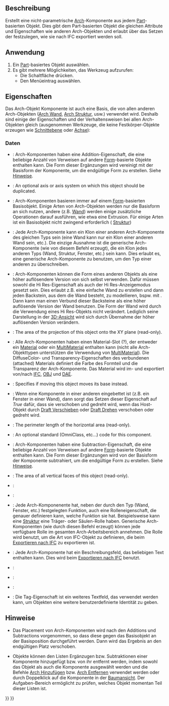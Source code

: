 <languages/>

{{Docnav/de
|[[BIM_Library/de|Bibliothek]]
|[[Arch_Reference/de|Referenz]]
|[[BIM_Workbench/de|BIM]]
|IconL=BIM_Library.svg
|IconR=Arch_Reference.svg
|IconC=Workbench_BIM.svg
}}

{{VeryImportantMessage|DIESER BEFEHL IST BESTANDTEIL DES INTEGRIERTEN ARBEITSBEREICHS [[BIM_Workbench/de|BIM]] IN V1.0<br>
Diese Seite wurde für diese Version aktualisiert.}}

{{GuiCommand/de
|Name=Arch Component
|Name/de=Arch Komponente
|MenuLocation=3D/BIM → Generic 3D tools → Komponente
|Workbenches=[[BIM_Workbench/de|BIM]]
}}

<span id="Description"></span>
==Beschreibung==

Erstellt eine nicht-parametrische [[BIM_Workbench/de|Arch]]-Komponente aus jedem [[Part_Workbench/de|Part]]-basierten Objekt. Dies gibt dem Part-basierten Objekt die gleichen Attribute und Eigenschaften wie anderen Arch-Objekten und erlaubt über das Setzen der {{PropertyData/de|Ifc Type}} festzulegen, wie sie nach IFC exportiert werden soll.

<span id="Usage"></span>
==Anwendung==

# Ein [[Part_Workbench/de|Part]]-basiertes Objekt auswählen.
# Es gibt mehrere Möglichkeiten, das Werkzeug aufzurufen:
#* Die Schaltfläche {{Button|[[Image:Arch_Component.svg|16px]] [[Arch_Component/de|Komponente]]}} drücken.
#* Den Menüeintrag {{MenuCommand|3D/BIM → Generic 3D tools → [[Image:Arch_Component.svg|16px]] Komponente}} auswählen.

<span id="Properties"></span>
==Eigenschaften==

<div class="mw-translate-fuzzy">
Das Arch-Objekt Komponente ist auch eine Basis, die von allen anderen Arch-Objekten ([[Arch_Wall/de|Arch Wand]], [[Arch_Structure/de|Arch Struktur]], usw.) verwendet wird. Deshalb sind einige der Eigenschaften und der Verhaltensweisen bei allen Arch-Objekten gleich (ausgenommen Werkzeuge, die keine Festkörper-Objekte erzeugen wie  [[Arch_SectionPlane/de|Schnittebene]] oder [[Arch Axis/de|Achse]]):
</div>

<span id="Data"></span>
===Daten===

{{TitleProperty|Component}}

* {{PropertyData/de|Additions|LinkList}}: Arch-Komponenten haben eine Addition-Eigenschaft, die eine beliebige Anzahl von Verweisen auf andere [[Part_Workbench/de|Form]]-basierte Objekte enthalten kann. Die Form dieser Ergänzungen wird vereinigt mit der Basisform der Komponente, um die endgültige Form zu erstellen. Siehe [[#Hinweise|Hinweise]].

* {{PropertyData|Axis|Link}}: An optional axis or axis system on which this object should be duplicated.

* {{PropertyData/de|Base|Link}}: Arch-Komponenten basieren immer auf einem [[Part_Workbench/de|Form]]-basierten Basisobjekt. Einige Arten von Arch-Objekten werden nur die Basisform an sich nutzen, andere (z.B. [[Arch_Wall/de|Wand]]) werden einige zusätzliche Operationen darauf ausführen, wie etwa eine Extrusion. Für einige Arten ist ein Basisobjekt nicht zwingend erforderlich ( [[Arch_Structure/de|Struktur]])

* {{PropertyData/de|Clone Of|Link}}: Jede Arch-Komponente kann ein Klon einer anderen Arch-Komponente des gleichen Typs sein (eine Wand kann nur ein Klon einer anderen Wand sein, etc.). Die einzige Ausnahme ist die generische Arch-Komponente (wie von diesem Befehl erzeugt), die ein Klon jedes anderen Typs (Wand, Struktur, Fenster, etc.) sein kann. Dies erlaubt es, eine generische Arch-Komponente zu benutzen, um den Typ einer anderen zu überschreiben.

* {{PropertyData/de|Hi Res|Link}}: Arch-Komponenten können die Form eines anderen Objekts als eine höher auflösendere Version von sich selbst verwenden. Dafür müssen sowohl die Hi Res-Eigenschaft als auch der Hi Res-Anzeigemodus gesetzt sein. Dies erlaubt z.B. eine einfache Wand zu erstellen und dann jeden Backstein, aus dem die Wand besteht, zu modellieren, bspw. mit {{KEY|[[Image:Part_Box.svg|16px]] [[Part_Box/de|Part Würfel]]}}. Dann kann man einen Verbund dieser Backsteine als eine höher auflösende Version der Wand benutzen. Die Form der Wand wird durch die Verwendung eines Hi Res-Objekts nicht verändert. Lediglich seine Darstellung in der [[3D_view/de|3D-Ansicht]] wird sich durch Übernahme der höher auflösenden Version verändern.

* {{PropertyData|Horizontal Area|Area}}: The area of the projection of this object onto the XY plane (read-only).

* {{PropertyData/de|Material|Link}}: Alle Arch-Komponenten haben einen Material-Slot (?), der entweder ein [[Arch_SetMaterial/de|Material]] oder ein [[Arch_MultiMaterial/de|MultiMaterial]] enthalten kann (nicht alle Arch-Objekttypen unterstützen die Verwendung von [[Arch_MultiMaterial/de|MultiMaterial]]). Die DiffuseColor- und Transparency-Eigenschaften des verbundenen (attached) Materials definiert die Farbe des Formteil und die Transparenz der Arch-Komponente. Das Material wird im- und exportiert von/nach [[Arch_IFC/de|IFC]], [[Arch_OBJ/de|OBJ]] und [[Arch_DAE/de|DAE]].

* {{PropertyData|Move Base|Bool}}: Specifies if moving this object moves its base instead.

*  {{PropertyData/de|Move With Host|Bool}}: Wenn eine Komponente in einer anderen eingebettet ist (z.B. ein Fenster in einer Wand), dann sorgt das Setzen dieser Eigenschaft auf ''True'' dafür, dass sie verschoben und gedreht wird, wenn das Host-Objekt durch  [[Draft_Move/de|Draft Verschieben]] oder [[Draft_Rotate/de|Draft Drehen]] verschoben oder gedreht wird.

* {{PropertyData|Perimeter Length|Length}}: The perimeter length of the horizontal area (read-only).

* {{PropertyData|Standard Code|String}}: An optional standard (OmniClass, etc...) code for this component.

* {{PropertyData/de|Subtractions|LinkList}}: Arch-Komponenten haben eine Subtraction-Eigenschaft, die eine beliebige Anzahl von Verweisen auf andere [[Part_Workbench/de|Form]]-basierte Objekte enthalten kann. Die Form dieser Ergänzungen wird von der Basisform der Komponente subtrahiert, um die endgültige Form zu erstellen. Siehe [[#Hinweise|Hinweise]].

* {{PropertyData|Vertical Area|Area}}: The area of all vertical faces of this object (read-only).

{{TitleProperty|IFC}}

* {{PropertyData/de|Ifc Data|Map|Hidden}}:

* {{PropertyData/de|Ifc Properties|Map|Hidden}}:

* {{PropertyData|Ifc Type|Enumeration}}: Jede Arch-Komponenente hat, neben der durch den Typ (Wand, Fenster, etc.) festgelegten Funktion, auch eine Rolleneigenschaft, die genauer definieren kann, welche Funktion sie hat. Beispielsweise kann eine [[Arch_Structure/de|Struktur]] eine Träger- oder Säulen-Rolle haben. Generische Arch-Komponenten (wie durch diesen Befehl erzeugt) können jede verfügbare Rolle im gesamten Arch-Arbeitsbereich annehmen. Die Rolle wird benutzt, um die Art von IFC-Objekt zu definieren, die beim [[Arch_IFC/de|Exportieren nach IFC]] zu exportieren ist.

{{TitleProperty|IFC Attributes}}

* {{PropertyData/de|Description|String}}: Jede Arch-Komponente hat ein Beschreibungsfeld, das beliebigen Text enthalten kann. Dies wird beim [[Arch_IFC/de|Exportieren nach IFC]] benutzt.

* {{PropertyData/de|Global Id|String}}:

* {{PropertyData/de|Object Type|String}}:

* {{PropertyData/de|Predefined Type|Enumeration}}:

* {{PropertyData|Tag|Enumeration}}: Die Tag-Eigenschaft ist ein weiteres Textfeld, das verwendet werden kann, um Objekten eine weitere benutzerdefinierte Identität zu geben.

<span id="Notes"></span>
==Hinweise==

* Das Placement von Arch-Komponenten wird nach den Additions und Subtractions vorgenommen, so dass diese gegen das Basisobjekt an der Basisposition durchgeführt werden. Dann wird das Ergebnis an den endgültigen Platz verschoben.

* Objekte können den Listen Ergänzugen bzw. Subtraktionen einer Komponente hinzugefügt bzw. von ihr entfernt werden, indem sowohl das Objekt als auch die Komponente ausgewählt werden und die Befehle [[Arch_Add/de|Arch Hinzufügen]] bzw. [[Arch_Remove/de|Arch Entfernen]] verwendet werden oder durch Doppelklick auf die Komponente in der [[Tree_view/de|Baumansicht]]. Der Aufgaben-Bereich ermöglicht zu prüfen, welches Objekt momentan Teil dieser Listen ist.


{{Docnav/de
|[[BIM_Library/de|Bibliothek]]
|[[Arch_Reference/de|Referenz]]
|[[BIM_Workbench/de|BIM]]
|IconL=BIM_Library.svg
|IconR=Arch_Reference.svg
|IconC=Workbench_BIM.svg
}}

{{BIM_Tools_navi{{#translation:}}}}
{{Userdocnavi{{#translation:}}}}